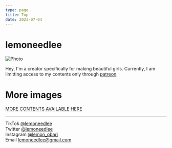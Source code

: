 ```yaml
---
type: page
title: Top
date: 2023-07-04
---
```


# lemoneedlee


<div class="center">
  <Image
    src="/images/003.png"
    alt="Photo"
    width={540}
    height={960}
    priority
    className="next-image"
  />
</div>

Hey, I'm a creator specifically for making beautiful girls.
Currently, I am limitting access to my contents only through <a href="https://www.patreon.com/user?u=91444627" target="_blank">patreon</a>.

# More images
<div class="center">
<a class="btn" href="https://www.patreon.com/user?u=91444627" target="_blank">MORE CONTENTS AVAILABLE HERE</a>
</div>

---

<div>

  TikTok [@lemoneedlee](https://www.tiktok.com/@lemoneedlee)
  <br />
  Twitter [@lemoneedlee](https://twitter.com/lemoneedlee)
  <br />
  Instagram [@lemon_obari](https://instagram.com/lemon_obari)
  <br />
  Email lemoneedlee@gmail.com
</div>

